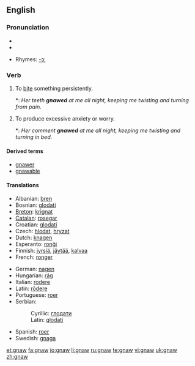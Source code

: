 ==English==

===Pronunciation===
* {{IPA|/nɔː/}}
* {{audio|en-us-gnaw.ogg|Audio (US)}}

* Rhymes: [[Rhymes:English:-ɔː|-ɔː]]

===Verb===
{{en-verb|gnaws|gnawing|gnawed|[[gnawed]] or [[gnawn]]}}

# {{transitive}} To [[bite]] something persistently.
#*: ''Her teeth '''gnawed''' at me all night, keeping me twisting and turning from pain.''
# {{intransitive}} To produce excessive anxiety or worry.
#*: ''Her comment '''gnawed''' at me all night, keeping me twisting and turning in bed.''

====Derived terms====
* [[gnawer]]
* [[gnawable]]

====Translations====
{{trans-top|to bite something persistently}}
* Albanian: [[bren]]
* Bosnian: [[glodati]]
* [[Breton]]: [[krignat]]
* [[Catalan]]: [[rosegar]]
* Croatian: [[glodati]]
* Czech: [[hlodat]], [[hryzat]]
* Dutch: [[knagen]]
* Esperanto: [[ronĝi]]
* Finnish: [[jyrsiä]], [[jäytää]], [[kalvaa]]
* French: [[ronger]]
{{trans-mid}}
* German: [[nagen]]
* Hungarian: [[rág]]
* Italian: [[rodere]]
* Latin: [[rōdere]]
* Portuguese: [[roer]]
* Serbian:
*: Cyrillic: [[глодати]]
*: Latin: [[glodati]]
* Spanish: [[roer]]
* Swedish: [[gnaga]]
{{trans-bottom}}

[[et:gnaw]]
[[fa:gnaw]]
[[io:gnaw]]
[[li:gnaw]]
[[ru:gnaw]]
[[te:gnaw]]
[[vi:gnaw]]
[[uk:gnaw]]
[[zh:gnaw]]